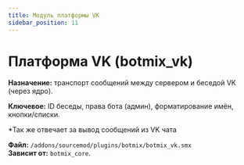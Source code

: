 ```yaml
---
title: Модуль платформы VK
sidebar_position: 11
---
```


# Платформа VK (botmix_vk)

**Назначение:** транспорт сообщений между сервером и беседой VK (через ядро).

**Ключевое:** ID беседы, права бота (админ), форматирование имён, кнопки/списки.

*Так же отвечает за вывод сообщений из VK чата

**Файл:** `/addons/sourcemod/plugins/botmix/botmix_vk.smx`  
**Зависит от:** `botmix_core`.
